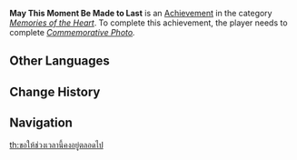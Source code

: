 {{Achievement Infobox
|title        = 
|id           = 84132
|order id     = 7110
|category     = Memories of the Heart
|description  = Take a commemorative photo with Yun Jin.
|requirements = Complete ''[[Half a Day's Leisure#Commemorative Photo|Commemorative Photo]].''
|primogems    = 5
|tracking     = 
|hidden       = 1
|quest        = A Song That Knows Grace
|topic        = 
}}
'''May This Moment Be Made to Last''' is an [[Achievement]] in the category ''[[Memories of the Heart]]''. To complete this achievement, the player needs to complete ''[[Half a Day's Leisure#Commemorative Photo|Commemorative Photo]].''
<!--
==Trivia==

==Video Guides==
{{EVT
|video1   = 
|caption1 = 
}}
-->
==Other Languages==
{{Other Languages|default_hidden=1
|en      = May This Moment Be Made to Last
|zhs     = 愿此刻永恒
|zhs_rm  = Yuàn Cǐkè Yǒnghéng
|zht     = 願此刻永恆
|zht_rm  = Yuàn Cǐkè Yǒnghéng
|ja      = この時が永遠であれ
|ja_rm   = Kono Toki ga Eien de Are
|ko      = 이 순간이 영원하길
|ko_rm   = 
|es      = Un momento para la posteridad
|fr      = Que ce moment dure !
|ru      = Остановись, мгновенье, ты прекрасно!
|th      = ขอให้ช่วงเวลานี้คงอยู่ตลอดไป
|th_rm   = 
|vi      = Nguyện Phút Giây Này Còn Mãi
|de      = Möge dieser Augenblick ewig anhalten.
|id      = Ingatlah Hari Ini
|pt      = Que Este Momento Seja Eterno Enquanto Dure
}}

==Change History==
{{Change History|2.4}}
<!--
==References==
{{Reflist}}
-->
==Navigation==
{{Achievement Navbox|Memories of the Heart}}
[[th:ขอให้ช่วงเวลานี้คงอยู่ตลอดไป]]